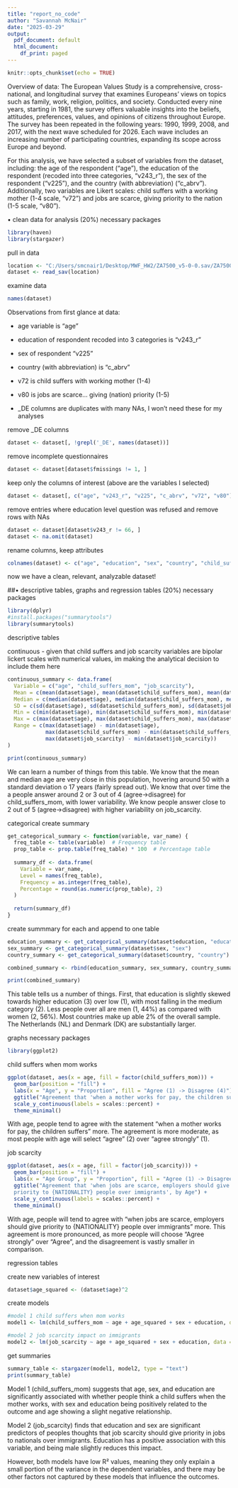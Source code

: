 ```yaml
---
title: "report_no_code"
author: "Savannah McNair"
date: "2025-03-29"
output:
  pdf_document: default
  html_document:
    df_print: paged
---
```


```r
knitr::opts_chunk$set(echo = TRUE)
```

Overview of data: 
The European Values Study is a comprehensive, cross-national, and longitudinal survey that examines Europeans' views on topics such as family, work, religion, politics, and society. Conducted every nine years, starting in 1981, the survey offers valuable insights into the beliefs, attitudes, preferences, values, and opinions of citizens throughout Europe. The survey has been repeated in the following years: 1990, 1999, 2008, and 2017, with the next wave scheduled for 2026. Each wave includes an increasing number of participating countries, expanding its scope across Europe and beyond.

For this analysis, we have selected a subset of variables from the dataset, including: the age of the respondent ("age"), the education of the respondent (recoded into three categories, "v243_r"), the sex of the respondent ("v225"), and the country (with abbreviation) ("c_abrv"). Additionally, two variables are Likert scales: child suffers with a working mother (1-4 scale, "v72") and jobs are scarce, giving priority to the nation (1-5 scale, "v80").

• clean data for analysis (20%)
necessary packages
```r
library(haven)
library(stargazer)
```

pull in data 
```r
location <- "C:/Users/smcnair1/Desktop/MWF_HW2/ZA7500_v5-0-0.sav/ZA7500_v5-0-0.sav"
dataset <- read_sav(location)
```

examine data 
```r
names(dataset)
```

Observations from first glance at data:

- age variable is "age"

- education of respondent recoded into 3 categories is "v243_r"

- sex of respondent "v225"

- country (with abbreviation) is "c_abrv"

- v72 is child suffers with working mother (1-4)

- v80 is jobs are scarce... giving (nation) priority (1-5)

- _DE columns are duplicates with many NAs, I won't need these for my analyses


remove _DE columns
```r
dataset <- dataset[, !grepl('_DE', names(dataset))]
```

remove incomplete questionnaires
```r
dataset <- dataset[dataset$fmissings != 1, ]
```

keep only the columns of interest (above are the variables I selected)
```r
dataset <- dataset[, c("age", "v243_r", "v225", "c_abrv", "v72", "v80")]
```

remove entries where education level question was refused and remove rows with NAs
```r
dataset <- dataset[dataset$v243_r != 66, ]
dataset <- na.omit(dataset)
```

rename columns, keep attributes
```r
colnames(dataset) <- c("age", "education", "sex", "country", "child_suffers_mom", "job_scarcity")
```

now we have a clean, relevant, analyzable dataset!

##• descriptive tables, graphs and regression tables (20%)
necessary packages
```r
library(dplyr)
#install.packages("summarytools")
library(summarytools)
```

descriptive tables

continuous - given that child suffers and job scarcity variables are bipolar lickert scales with numerical values, im making the analytical decision to include them here
```r
continuous_summary <- data.frame(
  Variable = c("age", "child_suffers_mom", "job_scarcity"),
  Mean = c(mean(dataset$age), mean(dataset$child_suffers_mom), mean(dataset$job_scarcity)),
  Median = c(median(dataset$age), median(dataset$child_suffers_mom), median(dataset$job_scarcity)),
  SD = c(sd(dataset$age), sd(dataset$child_suffers_mom), sd(dataset$job_scarcity)),
  Min = c(min(dataset$age), min(dataset$child_suffers_mom), min(dataset$job_scarcity)),
  Max = c(max(dataset$age), max(dataset$child_suffers_mom), max(dataset$job_scarcity)),
  Range = c(max(dataset$age) - min(dataset$age), 
            max(dataset$child_suffers_mom) - min(dataset$child_suffers_mom),
            max(dataset$job_scarcity) - min(dataset$job_scarcity))
)
```

```r
print(continuous_summary)
```

We can learn a number of things from this table. We know that the mean and median age are very close in this population, hovering around 50 with a standard deviation o 17 years (fairly spread out). We know that over time the a people answer around 2 or 3 out of 4 (agree->disagree) for child_suffers_mom, with lower variability. We know people answer close to 2 out of 5 (agree->disagree) with higher variability on job_scarcity. 

categorical 
create summary
```r
get_categorical_summary <- function(variable, var_name) {
  freq_table <- table(variable)  # Frequency table
  prop_table <- prop.table(freq_table) * 100  # Percentage table
  
  summary_df <- data.frame(
    Variable = var_name,
    Level = names(freq_table),
    Frequency = as.integer(freq_table),
    Percentage = round(as.numeric(prop_table), 2)
  )
  
  return(summary_df)
}
```

create summmary for each and append to one table
```r
education_summary <- get_categorical_summary(dataset$education, "education")
sex_summary <- get_categorical_summary(dataset$sex, "sex")
country_summary <- get_categorical_summary(dataset$country, "country")

combined_summary <- rbind(education_summary, sex_summary, country_summary)

print(combined_summary)
```

This table tells us a number of things. First, that education is slightly skewed towards higher education (3) over low (1), with most falling in the medium category (2). Less people over all are men (1, 44%) as compared with women (2, 56%). Most countries make up able 2% of the overall sample. The Netherlands (NL) and Denmark (DK) are substantially larger.

graphs
necessary packages
```r
library(ggplot2)
```

child suffers when mom works
```r
ggplot(dataset, aes(x = age, fill = factor(child_suffers_mom))) +
  geom_bar(position = "fill") +
  labs(x = "Age", y = "Proportion", fill = "Agree (1) -> Disagree (4)") +
  ggtitle("Agreement that 'when a mother works for pay, the children suffers', by Age") +
  scale_y_continuous(labels = scales::percent) +  
  theme_minimal()
```

With age, people tend to agree with the statement "when a mother works for pay, the children suffers" more. The agreement is more moderate, as most people with age will select "agree" (2) over "agree strongly" (1).

job scarcity
```r
ggplot(dataset, aes(x = age, fill = factor(job_scarcity))) +
  geom_bar(position = "fill") +
  labs(x = "Age Group", y = "Proportion", fill = "Agree (1) -> Disagree (5)") +
  ggtitle("Agreement that 'when jobs are scarce, employers should give 
  priority to {NATIONALITY} people over immigrants', by Age") +
  scale_y_continuous(labels = scales::percent) +
  theme_minimal()
```

With age, people will tend to agree with "when jobs are scarce, employers should give priority to {NATIONALITY} people over immigrants" more. This agreement is more pronounced, as more people will choose "Agree strongly" over "Agree", and the disagreement is vastly smaller in comparison.

regression tables

create new variables of interest
```r
dataset$age_squared <- (dataset$age)^2
```

create models
```r
#model 1 child suffers when mom works
model1 <- lm(child_suffers_mom ~ age + age_squared + sex + education, data = dataset)

#model 2 job scarcity impact on immigrants
model2 <- lm(job_scarcity ~ age + age_squared + sex + education, data = dataset)
```

get summaries
```r
summary_table <- stargazer(model1, model2, type = "text")
print(summary_table)
```

Model 1 (child_suffers_mom) suggests that age, sex, and education are significantly associated with whether people think a child suffers when the mother works, with sex and education being positively related to the outcome and age showing a slight negative relationship.

Model 2 (job_scarcity) finds that education and sex are significant predictors of peoples thoughts that job scarcity should give priority in jobs to nationals over immigrants. Education has a positive association with this variable, and being male slightly reduces this impact.

However, both models have low R² values, meaning they only explain a small portion of the variance in the dependent variables, and there may be other factors not captured by these models that influence the outcomes.
